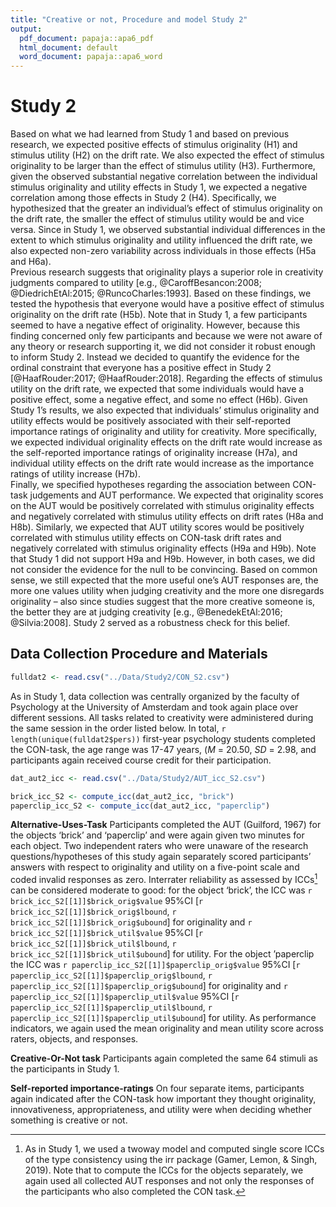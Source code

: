 ```yaml
---
title: "Creative or not, Procedure and model Study 2"
output:
  pdf_document: papaja::apa6_pdf
  html_document: default
  word_document: papaja::apa6_word
---
```


# Study 2

Based on what we had learned from Study 1 and based on previous research, we expected positive effects of stimulus originality (H1) and stimulus utility (H2) on the drift rate. We also expected the effect of stimulus originality to be larger than the effect of stimulus utility (H3). Furthermore, given the observed substantial negative correlation between the individual stimulus originality and utility effects in Study 1, we expected a negative correlation among those effects in Study 2 (H4). Specifically, we hypothesized that the greater an individual's effect of stimulus originality on the drift rate, the smaller the effect of stimulus utility would be and vice versa. Since in Study 1, we observed substantial individual differences in the extent to which stimulus originality and utility influenced the drift rate, we also expected non-zero variability across individuals in those effects (H5a and H6a).  
  Previous research suggests that originality plays a superior role in creativity judgments compared to utility [e.g., @CaroffBesancon:2008; @DiedrichEtAl:2015; @RuncoCharles:1993]. Based on these findings, we tested the hypothesis that everyone would have a positive effect of stimulus originality on the drift rate (H5b). Note that in Study 1, a few participants seemed to have a negative effect of originality. However, because this finding concerned only few participants and because we were not aware of any theory or research supporting it, we did not consider it robust enough to inform Study 2. Instead we decided to quantify the evidence for the ordinal constraint that everyone has a positive effect in Study 2 [@HaafRouder:2017; @HaafRouder:2018]. Regarding the effects of stimulus utility on the drift rate, we expected that some individuals would have a positive effect, some a negative effect, and some no effect (H6b).
Given Study 1’s results, we also expected that individuals’ stimulus originality and utility effects would be positively associated with their self-reported importance ratings of originality and utility for creativity. More specifically, we expected  individual originality effects on the drift rate would increase as the self-reported importance ratings of originality increase (H7a), and individual utility effects on the drift rate would increase as the importance ratings of utility increase (H7b).  
  Finally, we specified hypotheses regarding the association between CON-task judgements and AUT performance. We expected that originality scores on the AUT would be positively correlated with stimulus originality effects and negatively correlated with stimulus utility effects on drift rates (H8a and H8b). Similarly, we expected that AUT utility scores would be positively correlated with stimulus utility effects on CON-task drift rates and negatively correlated with stimulus originality effects (H9a and H9b). Note that Study 1 did not support H9a and H9b. However, in both cases, we did not consider the evidence for the null to be convincing. Based on common sense, we still expected that the more useful one’s AUT responses are, the more one values utility when judging creativity and the more one disregards originality -- also since studies suggest that the more creative someone is, the better they are at judging creativity [e.g., @BenedekEtAl:2016; @Silvia:2008]. Study 2 served as a robustness check for this belief.  


## Data Collection Procedure and Materials 

```r
fulldat2 <- read.csv("../Data/Study2/CON_S2.csv")
```

As in Study 1, data collection was centrally organized by the faculty of Psychology at the University of Amsterdam and took again place over different sessions. All tasks related to creativity were administered during the same session in the order listed below. In total, `r length(unique(fulldat2$pers))` first-year psychology students completed the CON-task, the age range was 17-47 years, (*M* = 20.50, *SD* = 2.98, and participants again received course credit for their participation.  

```r
dat_aut2_icc <- read.csv("../Data/Study2/AUT_icc_S2.csv")

brick_icc_S2 <- compute_icc(dat_aut2_icc, "brick")
paperclip_icc_S2 <- compute_icc(dat_aut2_icc, "paperclip")
```

**Alternative-Uses-Task** Participants completed the AUT (Guilford, 1967) for the objects 'brick' and 'paperclip' and were again given two minutes for each object. Two independent raters who were unaware of the research questions/hypotheses of this study again separately scored participants' answers with respect to originality and utility on a five-point scale and coded invalid responses as zero. Interrater reliability as assessed by ICCs[^x] can be considered moderate to good: for the object 'brick', the ICC was `r brick_icc_S2[[1]]$brick_orig$value` 95%CI [`r brick_icc_S2[[1]]$brick_orig$lbound`, `r brick_icc_S2[[1]]$brick_orig$ubound`] for originality and `r brick_icc_S2[[1]]$brick_util$value` 95%CI [`r brick_icc_S2[[1]]$brick_util$lbound`, `r brick_icc_S2[[1]]$brick_util$ubound`] for utility. For the object 'paperclip the ICC was `r paperclip_icc_S2[[1]]$paperclip_orig$value` 95%CI [`r paperclip_icc_S2[[1]]$paperclip_orig$lbound`, `r paperclip_icc_S2[[1]]$paperclip_orig$ubound`] for originality and `r paperclip_icc_S2[[1]]$paperclip_util$value` 95%CI [`r paperclip_icc_S2[[1]]$paperclip_util$lbound`, `r paperclip_icc_S2[[1]]$paperclip_util$ubound`] for utility. As performance indicators, we again used the mean originality and mean utility score across raters, objects, and responses.    

**Creative-Or-Not task** Participants again completed the same 64 stimuli as the participants in Study 1.

**Self-reported importance-ratings** On four separate items, participants again indicated after the CON-task how important they thought originality, innovativeness, appropriateness, and utility were when deciding whether something is creative or not.

[^x]: As in Study 1, we used a twoway model and computed single score ICCs of the type consistency using the irr package (Gamer, Lemon, & Singh, 2019). Note that to compute the ICCs for the objects separately, we again used all collected AUT responses and not only the responses of the participants who also completed the CON task.
